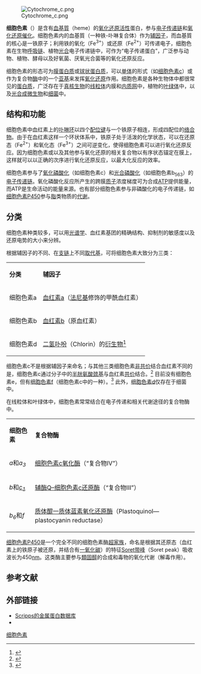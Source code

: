 {{noteTA
|1=zh-tw:血基質;zh-cn:血红素;
}}
[[File:Cytochrome_c.png|thumb]]

'''细胞色素'''（{{lang-en|cytochrome}}）是含有[[血基質|血基質]]（heme）的[[氧化还原反应#氧化还原反应的表现|氧化还原活性]]蛋白，参与[[电子传递链|电子传递链]]和[[催化#氧化还原催化反应|氧化还原催化]]。细胞色素内的血基質（一种铁-卟啉复合体）作为[[辅因子|辅因子]]，而血基質的核心是一铁原子；利用铁的氧化（Fe<sup>3+</sup>）或还原（Fe<sup>2+</sup>）可传递电子，细胞色素在生物[[呼吸链|呼吸链]]、植物[[光合|光合]]电子传递链中，可作为“电子传递蛋白”，广泛参与动物、植物、酵母以及好氧菌、厌氧光合菌等的氧化还原反应。

细胞色素的形态可为[[膜蛋白质|膜蛋白质]]或[[球状蛋白质|球状蛋白质]]，可以[[单体|单体]]的形式（如[[细胞色素c|细胞色素c]]）或作为复合物[[酶|酶]]中的一个[[蛋白质亚基|亚基]]来发挥[[氧化还原反应|氧化还原]]作用。细胞色素是各种生物体中都很常见的[[蛋白质|蛋白质]]，广泛存在于[[真核生物|真核生物]]的[[线粒体|线粒体]]内膜和[[内质网|内质网]]中，植物的[[叶绿体|叶绿体]]中，以及[[光合作用|光合成]][[微生物|微生物]]和[[细菌|细菌]]中。

== 结构和功能 ==
细胞色素中血红素上的[[卟啉环|卟啉环]]以四个[[配位键|配位键]]与一个铁原子相连，形成四配位的[[络合物|络合物]]。由于在血红素这样一个环状体系中，铁原子处于活泼的化学状态，可以在还原态（Fe<sup>2+</sup>）和氧化态（Fe<sup>3+</sup>）之间可逆变化，使得细胞色素可以进行氧化还原反应。因为细胞色素或以及其他参与氧化还原的相关复合物以有序状态锚定在膜上，这样就可以以正确的次序进行氧化还原反应，以最大化反应的效率。

细胞色素参与了[[氧化磷酸化|氧化磷酸化]]（如细胞色素c）和[[光合磷酸化|光合磷酸化]]（如细胞色素b<sub>563</sub>）的[[电子传递链|电子传递链]]。氧化磷酸化反应所产生的跨膜[[质子|质子]]浓度梯度可为合成[[三磷酸腺苷|ATP]]提供能量，而ATP是生命活动的能量来源。也有部分细胞色素参与非磷酸化的电子传递链，如[[细胞色素P450|细胞色素P450]]参与[[脂|脂]]类物质的[[代谢|代谢]]。

== 分类 ==
细胞色素种类较多，可以用[[光谱学|光谱学]]、血红素基团的精确结构、抑制剂的敏感度以及还原电势的大小来分辨。

根据辅因子的不同、在[[支链|支链]]上不同[[取代基|取代基]]，可将细胞色素大致分为三类：

{| class="wikitable"
| '''分类''' || '''辅因子''' 
 |- 
 | 细胞色素a || [[血红素a|血红素a]]（[[法尼基焦磷酸|法尼基]]修饰的甲酰血红素）
 |- 
 | 细胞色素b || [[血红素b|血红素b]]（原血红素）
 |- 
 | 细胞色素d || [[二氢卟吩|二氢卟吩]]（Chlorin）的[[衍生物|衍生物]]<ref>{{MeshName|Cytochrome+d}}</ref>
|}

细胞色素c不是根据辅因子来命名；与其他三类细胞色素[[共价键|非共价]]结合血红素不同的是，细胞色素c通过分子中的[[半胱氨酸|半胱氨酸]][[巯基|巯基]]与血红素[[共价键|共价]]结合。<ref>{{MeshName|Cytochrome+c+Group}}</ref> 目前没有细胞色素e，但有[[细胞色素f|细胞色素f]]（细胞色素c中的一种）。<ref>{{eMedicineDictionary|Cytochrome}}</ref> 此外，[[细胞色素d|细胞色素d]]仅存在于细菌中。

在线粒体和叶绿体中，细胞色素常常结合在电子传递和相关代谢途径的复合物酶中。

{| class="wikitable"
| '''细胞色素''' || '''复合物酶''' 
 |- 
 | ''a''和''a<sub>3</sub>'' || [[细胞色素氧化酶|细胞色素c氧化酶]]（“复合物IV”）
 |- 
 | ''b''和[[细胞色素c1|''c<sub>1</sub>'']] || [[辅酶Q–细胞色素c还原酶|辅酶Q–细胞色素c还原酶]]（“复合物III”）
 |- 
 | ''b<sub>6</sub>''和''f'' || [[质体醌一质体蓝素氧化还原酶|质体醌一质体蓝素氧化还原酶]]（Plastoquinol—plastocyanin reductase）
|}

[[细胞色素P450|细胞色素P450]]是一个完全不同的细胞色素酶[[蛋白质超家族|超家族]]，命名是根据其还原态（血红素上的铁原子被还原，并结合有[[一氧化碳|一氧化碳]]）的特征[[Soret带峰|Soret带峰]]（Soret peak）吸收波长为450[[nm|nm]]。这类酶主要参与[[類固醇|類固醇]]的合成和毒物的氧化代谢（解毒作用）。

== 参考文献 ==
{{reflist}}

== 外部链接 ==
* [https://web.archive.org/web/19991004001311/http://metallo.scripps.edu/PROMISE/CYTOCHROMES.html Scripps的金属蛋白数据库]
* {{MeshName|Cytochromes}}

{{血红蛋白}}

{{Authority control}}
[[Category:细胞色素|]]